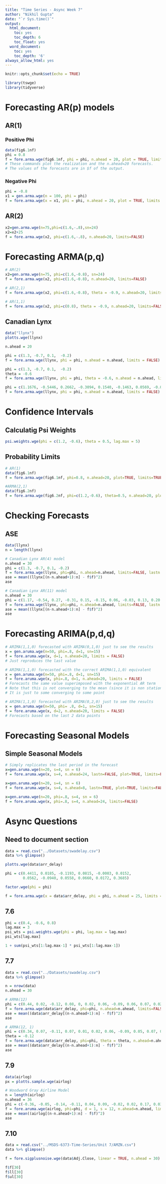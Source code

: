 ```yaml
---
title: "Time Series - Async Week 7"
author: "Nikhil Gupta"
date: "`r Sys.time()`"
output:
  html_document:
    toc: yes
    toc_depth: 6
    toc_float: yes
  word_document:
    toc: yes
    toc_depth: '6'
always_allow_html: yes
---
```


```r
knitr::opts_chunk$set(echo = TRUE)
```

```r
library(tswge)
library(tidyverse)
```

# Forecasting AR(p) models

## AR(1) {.tabset .tabset-fade}

### Positive Phi
```r
data(fig6.1nf)
phi = 0.8
f = fore.arma.wge(fig6.1nf, phi = phi, n.ahead = 20, plot = TRUE, limits = FALSE)
# These commands plot the realization and the n.ahead=20 forecasts. 
# The values of the forecasts are in $f of the output.
```

### Negative Phi

```r
phi = -0.8
x1 = gen.arma.wge(n = 100, phi = phi)
f = fore.arma.wge(x = x1, phi = phi, n.ahead = 20, plot = TRUE, limits = FALSE)
```

##

## AR(2)
```r
x2=gen.arma.wge(n=75,phi=c(1.6,-.8),sn=24)
x2=x2+25
f = fore.arma.wge(x2, phi=c(1.6,-.8), n.ahead=20, limits=FALSE)
```

# Forecasting ARMA(p,q)
```r
# AR(2)
x2=gen.arma.wge(n=75, phi=c(1.6,-0.8), sn=24)
f = fore.arma.wge(x2, phi=c(1.6,-0.8), n.ahead=20, limits=FALSE)

# AR(2,1)
f = fore.arma.wge(x2, phi=c(1.6,-0.8), theta = -0.9, n.ahead=20, limits=FALSE)

# AR(1,1)
f = fore.arma.wge(x2, phi=c(0.8), theta = -0.9, n.ahead=20, limits=FALSE)
```

## Canadian Lynx
```r
data("llynx")
plotts.wge(llynx)
```

```r
n.ahead = 20

phi = c(1.3, -0.7, 0.1,  -0.2)
f = fore.arma.wge(llynx, phi = phi, n.ahead = n.ahead, limits = FALSE)

phi = c(1.3, -0.7, 0.1,  -0.2)
theta = -0.6
f = fore.arma.wge(llynx, phi = phi, theta = -0.6, n.ahead = n.ahead, limits = FALSE)

phi = c(1.1676, -0.5446, 0.2662, -0.3094, 0.1540, -0.1463, 0.0569, -0.0294, 0.1346, 0.2021, -0.3394)
f = fore.arma.wge(llynx, phi = phi, n.ahead = n.ahead, limits = FALSE)
```

# Confidence Intervals

## Calculatig Psi Weights
```r
psi.weights.wge(phi = c(1.2, -0.6), theta = 0.5, lag.max = 5)
```

## Probability Limits
```r
# AR(1)
data(fig6.1nf)
f = fore.arma.wge(fig6.1nf, phi=0.8, n.ahead=20, plot=TRUE, limits=TRUE)

#ARMA(2,1)
data(fig6.2nf)
f = fore.arma.wge(fig6.2nf, phi=c(1.2,-0.6), theta=0.5, n.ahead=20, plot=TRUE, limits=TRUE)

```

# Checking Forecasts

## ASE
```r
data(llynx)
n = length(llynx)

# Canadian Lynx AR(4) model
n.ahead = 30
phi = c(1.3, -0.7, 0.1, -0.2)
f = fore.arma.wge(llynx, phi=phi, n.ahead=n.ahead, limits=FALSE, lastn = TRUE)
ase = mean((llynx[(n-n.ahead+1):n] - f$f)^2)
ase

# Canadian Lynx AR(11) model
n.ahead = 30
phi = c(1.17, -0.54, 0.27, -0.31, 0.15, -0.15, 0.06, -0.03, 0.13, 0.20, -0.34)
f = fore.arma.wge(llynx, phi=phi, n.ahead=n.ahead, limits=FALSE, lastn = TRUE)
ase = mean((llynx[(n-n.ahead+1):n] - f$f)^2)
ase

```

# Forecasting ARIMA(p,d,q)
```r
# ARIMA(1,1,0) forecasted with ARIMA(0,1,0) just to see the results
x = gen.aruma.wge(n=50, phi=.8, d=1, sn=15)
f = fore.aruma.wge(x, d=1, n.ahead=20, limits = FALSE)
# Just reproduces the last value

# ARIMA(1,1,0) forecasted with the correct ARIMA(1,1,0) equivalent
x = gen.aruma.wge(n=50, phi=.8, d=1, sn=15)
f = fore.aruma.wge(x, phi=.8, d=1, n.ahead=20, limits = FALSE)
# Forecasts the same value superimposed with the exponential AR term
# Note that this is not converging to the mean (since it is non stationary)
# It is just to some converging to some point

# ARIMA(1,1,0) forecasted with ARIMA(0,2,0) just to see the results
x = gen.aruma.wge(n=50, phi= .8, d=1, sn=15)
f = fore.aruma.wge(x, d=2, n.ahead=20, limits = FALSE)
# Forecasts based on the last 2 data points
```

# Forecasting Seasonal Models

## Simple Seasonal Models

```r
# Simply replicates the last period in the forecast
x=gen.aruma.wge(n=20, s=4, sn = 6)
f = fore.aruma.wge(x, s=4, n.ahead=24, lastn=FALSE, plot=TRUE, limits=FALSE)

x=gen.aruma.wge(n=20, s=4, sn = 6)
f = fore.aruma.wge(x, s=4, n.ahead=8, lastn=TRUE, plot=TRUE, limits=FALSE)

x=gen.aruma.wge(n=20, phi=.8, s=4, sn = 6)
f = fore.aruma.wge(x, phi=.8, s=4, n.ahead=24, limits=FALSE)
```



# Async Questions

## Need to document section
```r
data = read.csv("../Datasets/swadelay.csv")
data %>% glimpse()
```

```r
plotts.wge(data$arr_delay)
```

```r
phi = c(0.4411, 0.0185, -0.1193, 0.0815, -0.0003, 0.0152,
        0.0562, -0.0940, 0.0558, 0.0660, 0.0172, 0.3685)

factor.wge(phi = phi)

f = fore.arma.wge(x = data$arr_delay, phi = phi, n.ahead = 25, limits = FALSE)
```

## 7.6

```r
phi = c(0.4, -0.6, 0.8)
lag.max = 3
psi_wts = psi.weights.wge(phi = phi, lag.max = lag.max)
psi_wts[lag.max]
```


```r
1 + sum(psi_wts[1:lag.max-1] * psi_wts[1:lag.max-1])
```

## 7.7

```r
data = read.csv("../Datasets/swadelay.csv")
data %>% glimpse()
```

```r
n = nrow(data)
n.ahead = 30

# ARMA(12)
phi = c(0.44, 0.02, -0.12, 0.08, 0, 0.02, 0.06, -0.09, 0.06, 0.07, 0.02, 0.37)
f = fore.arma.wge(data$arr_delay, phi=phi, n.ahead=n.ahead, limits=FALSE, lastn = TRUE)
ase = mean((data$arr_delay[(n-n.ahead+1):n] - f$f)^2)
ase

# ARMA(12, 1)
phi = c(0.34, 0.07, -0.11, 0.07, 0.01, 0.02, 0.06, -0.09, 0.05, 0.07, 0.02, 0.39)
theta = -0.12
f = fore.arma.wge(data$arr_delay, phi=phi, theta = theta, n.ahead=n.ahead, limits=FALSE, lastn = TRUE)
ase = mean((data$arr_delay[(n-n.ahead+1):n] - f$f)^2)
ase

```


## 7.9
```r
data(airlog)
px = plotts.sample.wge(airlog)
```


```r
# Woodward Gray Airline Model
n = length(airlog)
n.ahead = 36
phi = c(-0.36, -0.05, -0.14, -0.11, 0.04, 0.09, -0.02, 0.02, 0.17, 0.03, -0.10, -0.38)
f = fore.aruma.wge(airlog, phi=phi, d = 1, s = 12, n.ahead=n.ahead, limits=FALSE, lastn = TRUE)
ase = mean((airlog[(n-n.ahead+1):n] - f$f)^2)
ase
```

## 7.10

```r
data = read.csv("../MSDS-6373-Time-Series/Unit 7/AMZN.csv")
data %>% glimpse()
```


```r
f = fore.sigplusnoise.wge(data$Adj.Close, linear = TRUE, n.ahead = 30)
```

```r
f$f[30]
f$ll[30]
f$ul[30]
```



